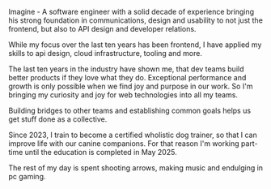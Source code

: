 
<Hero />

<TextSection title="Who Am I?">
  <p>
    Imagine - A software engineer with a solid decade of experience bringing his
    strong foundation in communications, design and usability to not just the
    frontend, but also to API design and developer relations.
  </p>
  <p>
    While my focus over the last ten years has been frontend, I have applied my
    skills to api design, cloud infrastructure, tooling and more.
  </p>
</TextSection>

<TextSection title="How Do I Work?">
  <p>
    The last ten years in the industry have shown me, that dev teams build
    better products if they love what they do. Exceptional performance and
    growth is only possible when we find joy and purpose in our work. So I'm
    bringing my curiosity and joy for web technologies into all my teams.
  </p>
  <p>
    Building bridges to other teams and establishing common goals helps us get
    stuff done as a collective.
  </p>
</TextSection>

<TextSection title="What Else?">
  <p>
    Since 2023, I train to become a certified wholistic dog trainer, so that I
    can improve life with our canine companions. For that reason I'm working
    part-time until the education is completed in May 2025.
  </p>
  <p>
    The rest of my day is spent shooting arrows, making music and endulging in
    pc gaming.
  </p>
</TextSection>

<Contact />

<BlogSection />
